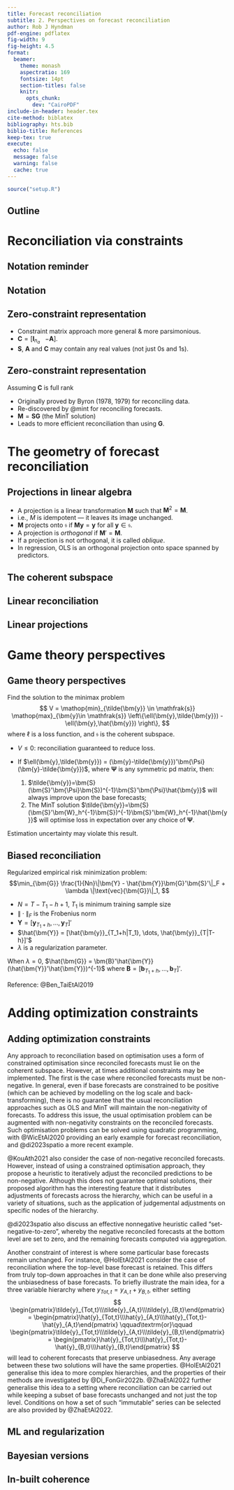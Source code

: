 ```yaml
---
title: Forecast reconciliation
subtitle: 2. Perspectives on forecast reconciliation
author: Rob J Hyndman
pdf-engine: pdflatex
fig-width: 9
fig-height: 4.5
format:
  beamer:
    theme: monash
    aspectratio: 169
    fontsize: 14pt
    section-titles: false
    knitr:
      opts_chunk:
        dev: "CairoPDF"
include-in-header: header.tex
cite-method: biblatex
bibliography: hts.bib
biblio-title: References
keep-tex: true
execute:
  echo: false
  message: false
  warning: false
  cache: true
---
```


```r
source("setup.R")
```

## Outline

\vspace*{0.4cm}\tableofcontents

# Reconciliation via constraints

## Notation reminder

\begin{textblock}{8.5}(0.2,1.5)
Every collection of time series with linear constraints can be written as
\centerline{\colorbox[RGB]{210,210,210}{$\bY_{t}=\color{blue}\bS\color{red}\bm{b}_{t}$}}
\vspace*{-0.9cm}\begin{itemize}\parskip=0cm\itemsep=0cm
\item $\by_t=$ vector of all series at time $t$
\item $ y_{\text{Total},t}= $ aggregate of all series at time
$t$.
\item $ y_{X,t}= $ value of series $X$ at time $t$.
\item $\color{red}{\bm{b}_t}=$ vector of most disaggregated series at time $t$
\item $\color{blue}{\bS}=$ ``summing matrix'' containing the linear constraints.
\end{itemize}
\end{textblock}

\begin{textblock}{5.7}(11.4,0.1)
\begin{minipage}{4cm}
\begin{block}{}\centering
\begin{tikzpicture}
\tikzstyle{every node}=[ellipse,draw,fill=red!15,inner sep=2pt]
\tikzstyle[level distance=.3cm]
\tikzstyle[sibling distance=12cm]
\tikzstyle{level 1}=[sibling distance=10mm,font=\small,set style={{every node}+=[fill=blue!15]}]
\node{Total}[edge from parent fork down]
 child {node {A}
 }
 child {node {B}
 }
 child {node {C}
 };
\end{tikzpicture}
\end{block}
\end{minipage}
\end{textblock}

\only<1>{\begin{textblock}{5.7}(9.4,2.8)\fontsize{14}{15}\sf
\begin{align*}
\bY_{t}&= \begin{pmatrix}
  y_{\text{Total},t}\\
  y_{A,t}\\
  y_{B,t}\\
  y_{C,t}
  \end{pmatrix}  \\
  &= {\color{blue}\underbrace{\begin{pmatrix}
                1 & 1 & 1 \\
                1 & 0 & 0 \\
                0 & 1 & 0\\
                0 & 0 & 1
                \end{pmatrix}}_{\bS}}
     {\color{red}\underbrace{\begin{pmatrix}
       y_{A,t}\\y_{B,t}\\y_{C,t}
       \end{pmatrix}}_{\bm{b}_{t}}}
\end{align*}
\end{textblock}}
\only<2>{\begin{textblock}{5.7}(9.4,3.2)\fontsize{14}{15}\sf
\begin{alertblock}{}
\begin{itemize}\itemsep=0.1cm
\item Base forecasts: $\hat{\bm{y}}_{T+h|T}$
\item Reconciled forecasts: $\tilde{\bm{y}}_{T+h|T}=\bS\bm{G}\hat{\bm{y}}_{T+h|T}$
\item MinT: $\bG = (\bS'\bm{W}_h^{-1}\bS)^{-1}\bS'\bm{W}_h^{-1}$ where $\bm{W}_h$ is covariance matrix of base forecast errors.
\end{itemize}
\end{alertblock}
\end{textblock}}

## Notation

\begin{textblock}{5.7}(11.4,0.1)
\begin{minipage}{4cm}
\begin{block}{}\centering
\begin{tikzpicture}
\tikzstyle{every node}=[ellipse,draw,fill=red!15,inner sep=2pt]
\tikzstyle[level distance=.3cm]
\tikzstyle[sibling distance=12cm]
\tikzstyle{level 1}=[sibling distance=10mm,font=\small,set style={{every node}+=[fill=blue!15]}]
\node{Total}[edge from parent fork down]
 child {node {A}
 }
 child {node {B}
 }
 child {node {C}
 };
\end{tikzpicture}
\end{block}
\end{minipage}
\end{textblock}

\begin{textblock}{6}(0.5,1.5)
\begin{block}{Aggregation matrix}\vspace*{-0.6cm}
\begin{align*}
\bY_{t} & =\color{blue}\bS\color{red}\bm{b}_{t} \\[0.3cm]
\begin{pmatrix}
   \textcolor{DarkYellow}{y_{\text{Total},t}}\\
   \textcolor{red}{y_{A,t}}\\
   \textcolor{red}{y_{B,t}}\\
   \textcolor{red}{y_{C,t}}
  \end{pmatrix}
  &= {\color{blue}\begin{pmatrix}
                \textcolor{DarkYellow}1 & \textcolor{DarkYellow}1 & \textcolor{DarkYellow}1 \\
                1 & 0 & 0 \\
                0 & 1 & 0\\
                0 & 0 & 1
                \end{pmatrix}}
     {\color{red}\begin{pmatrix}
       y_{A,t}\\y_{B,t}\\y_{C,t}
       \end{pmatrix}} \\[0.2cm]
  \begin{pmatrix}\textcolor{DarkYellow}{\bm{a}_t}\\\textcolor{red}{\bm{b}_t}\end{pmatrix}
   & = \begin{pmatrix}\textcolor{DarkYellow}{\bm{A}}\\\bm{I}_{n_b}\end{pmatrix}\textcolor{red}{\bm{b}_t}
\end{align*}
\end{block}
\end{textblock}

\begin{textblock}{7}(8.1,3.5)
\begin{block}{Constraint matrix}\vspace*{-0.6cm}
\begin{align*}
\bm{C} \bY_t & = \bm{0} \\
\text{where}\qquad
\bm{C} & =  \begin{bmatrix} 1 & -1 & -1 & -1 \end{bmatrix} \\
  & = \begin{bmatrix} \bm{I}_{n_a} & -\textcolor{DarkYellow}{\bm{A}} \end{bmatrix}
\end{align*}
\end{block}
\end{textblock}


## Zero-constraint representation
\vspace*{0.2cm}

\begin{block}{Aggregation matrix $\bm{A}$}
$$\bm{y}_t
    = \begin{bmatrix}\bm{a}_t\\\bm{b}_t\end{bmatrix}
    = \begin{bmatrix}\bm{A}\\\bm{I}_{n_b}\end{bmatrix}\bm{b}_t
    = \bm{S}\bm{b}_t
$$
\end{block}\pause

\begin{block}{Constraint matrix $\bm{C}$}
\centerline{$\bm{C}\bm{y}_t = \bm{0}$}
\end{block}\vspace*{-0.3cm}

* Constraint matrix approach more general & more parsimonious.
* $\bm{C} = [\bm{I}_{n_a} ~~~ {-\bm{A}}]$.
* $\bm{S}$, $\bm{A}$ and $\bm{C}$ may contain any real values (not just 0s and 1s).

## Zero-constraint representation

Assuming $\bm{C}$ is full rank
\begin{block}{}
\centerline{$\tilde{\bm{y}}_{T+h|T} = \bm{M}\hat{\bm{y}}_{T+h|T}$}
\centerline{where\qquad $\bm{M} = \bm{I} - \bm{W}_h\bm{C}'(\bm{C}\bm{W}_h\bm{C}')^{-1}\bm{C}$}
\end{block}\vspace*{-0.3cm}

* Originally proved by Byron (1978, 1979) for reconciling data.
* Re-discovered by @mint for reconciling forecasts.
* $\bm{M} = \bm{S}\bm{G}$ (the MinT solution)
* Leads to more efficient reconciliation than using $\bm{G}$.

# The geometry of forecast reconciliation

## Projections in linear algebra

* A projection is a linear transformation $\bm{M}$ such that $\bm{M}^2=\bm{M}$.
* i.e., $M$ is idempotent --- it leaves its image unchanged.
* $\bm{M}$ projects onto $\mathfrak{s}$ if $\bm{M}\bm{y}=\bm{y}$ for all $\bm{y}\in\mathfrak{s}$.
* A projection is *orthogonal* if $\bm{M}'=\bm{M}$.
* If a projection is not orthogonal, it is called *oblique*.
* In regression, OLS is an orthogonal projection onto space spanned by predictors.

## The coherent subspace

\begin{textblock}{9}(.2,1.25)\fontsize{13}{13}\sf
\begin{block}{Coherent subspace}
$m$-dimensional linear subspace $\mathfrak{s}\subset \mathbb{R}^n$ for which linear constraints hold for all $\bm{y}\in\mathfrak{s}$.
\end{block}\vspace*{-0.3cm}
\begin{block}{Hierarchical time series}
An $n$-dimensional multivariate time series such that $\bm{y}_t\in\mathfrak{s}\quad\forall t$.
\end{block}\vspace*{-0.3cm}
\begin{block}{Coherent point forecasts}
$\tilde{\bm{y}}_{t+h|t}$ is \emph{coherent} if $\tilde{\bm{y}}_{t+h|t} \in \mathfrak{s}$.
\end{block}\vspace*{-0.2cm}
\end{textblock}
\only<2-3>{\begin{textblock}{7.5}(.2,6.75)\fontsize{13}{13}\sf
\begin{alertblock}{Base forecasts}
Let $\hat{\bm{y}}_{t+h|t}$ be vector of \emph{incoherent} initial $h$-step forecasts.$\phantom{y_{t|h}}$
\end{alertblock}
\end{textblock}}
\only<3>{\begin{textblock}{7.5}(8.3,6.75)\fontsize{13}{13}\sf
\begin{alertblock}{Reconciled forecasts}
Let $\psi$ be a mapping, $\psi:\mathbb{R}^n\rightarrow\mathfrak{s}$.  $\tilde{\bm{y}}_{t+h|t}=\psi(\hat{\bm{y}}_{t+h|t})$ ``reconciles'' $\hat{\bm{y}}_{t+h|t}$.
\end{alertblock}
\end{textblock}}

\placefig{9.4}{.0}{width=6.6cm}{3D_hierarchy}
\begin{textblock}{3}(11.4,5.6)\fontsize{13}{13}\sf
\begin{block}{}
\centerline{$ y_{Tot} = y_A + y_B$}
\end{block}
\end{textblock}

## Linear reconciliation

\begin{textblock}{9}(0.2,1.25)\fontsize{13}{14}\sf
\begin{alertblock}{}
If $\psi(\bm{u}) = \bm{M}\bm{u}$ is a linear function, then
\centerline{$\tilde{\bm{y}}_{t+h|t}=\bm{M}\hat{\bm{y}}_{t+h|t}$}
\end{alertblock}\vspace*{-1.4cm}
\begin{align*}
\text{OLS:}  && \bm{M} & = \bm{S}(\bm{S}'\bm{S})^{-1}\bm{S}'\\
             &&        & = \bm{I} - \bm{C}'(\bm{C}\bm{C}')^{-1}\bm{C} \\
\text{MinT:} && \bm{M} & = \bS(\bS'\bm{W}_h^{-1}\bS)^{-1}\bS'\bm{W}_h^{-1}\\
             &&        & = \bm{I} - \bm{W}_h\bm{C}'(\bm{C}\bm{W}_h\bm{C}')^{-1}\bm{C}
\end{align*}
\end{textblock}

\only<2->{
\placefig{9.4}{-0.5}{width=6.6cm}{fig3}
}

\only<3>{
  \begin{textblock}{9}(0.2,6.)
  \begin{block}{Projections}
  Suppose $\bm{M}$ is a projection onto $\mathfrak{s}$, then\fontsize{12}{13}\sf
  \begin{itemize}
  \item Coherent base forecasts are unchanged.
  \item Unbiased base forecasts remain unbiased.
  \end{itemize}
  \end{block}
  \end{textblock}
}
\only<3>{
  \begin{textblock}{6.6}(9.2,6.5)\fontsize{12}{12}\sf
  \begin{itemize}
  \item Orthogonal projections (i.e., OLS) lead to smallest possible adjustments of base forecasts.
  \end{itemize}
  \end{textblock}
}

\only<4>{
  \begin{textblock}{9}(0.2,6)
  \begin{block}{Distance reducing property}
  If $\bm{M}$ is an orthogonal projection onto $\mathfrak{s}$:
  \centerline{$\|\bm{y}_{t+h}-\tilde{\bm{y}}_{t+h|t}\|\le\|\bm{y}_{t+h}-\hat{\bm{y}}_{t+h|t}\|$}
  \end{block}
  \end{textblock}
}

\only<4>{
  \begin{textblock}{6.6}(9.2,5.3)\fontsize{12}{12}\sf
  \begin{itemize}\tightlist
  \item Distance reduction holds for any realisation and any forecast.
  \item Other measures of forecast accuracy may be worse.
  \item Not necessarily the optimal reconciliation.
  \end{itemize}
  \end{textblock}
}

## Linear projections

\begin{textblock}{5}(6,0)
\begin{block}{}
\centerline{$\tilde{\by}_{T+h|T}=\bm{M}\hat{\by}_{T+h|T}$}
\end{block}
\end{textblock}

\begin{textblock}{9}(0.2,1.25)\fontsize{13}{14}\sf
\begin{block}{Variance}
\centerline{$\bm{V}_h = \var[\by_{T+h} - \tilde{\by}_{T+h|T}  \mid \by_1,\dots,\by_n]  = \bm{M}\bm{W}_{h}\bm{M}'$}
where $\bm{W}_h = \var[\by_{T+h} - \hat{\by}_{T+h|T} \mid \by_1,\dots,\by_n]$.
\end{block}\vspace*{-0.2cm}
\begin{alertblock}{Minimum trace (MinT) reconciliation}
If $\bm{M}$ is a projection, then the trace of $\bm{V}_h$ is minimized when

\centerline{$\bm{M} = \bS(\bS'\bm{W}_h^{-1}\bS)^{-1}\bS'\bm{W}_h^{-1}
  = \bm{I} - \bm{W}_h\bm{C}'(\bm{C}\bm{W}_h\bm{C}')^{-1}\bm{C}$}
\end{alertblock}
\end{textblock}

\only<2>{\placefig{9.7}{1.5}{width=6.2cm}{InsampDir_1_George}}
\only<3>{\placefig{9.7}{1.5}{width=6.2cm}{InsampDir_2_George}}
\only<4>{\placefig{9.7}{1.5}{width=6.2cm}{OrthProj_George}}
\only<5>{\placefig{9.7}{1.5}{width=6.2cm}{ObliqProj_George}}

\only<2->{
  \begin{textblock}{9}(.3,6.3)\fontsize{13}{14}\sf
  \begin{itemize}\tightlist
  \item $R$ is the most likely direction of deviations from $\mathfrak{s}$.
  \only<2>{\item Orange: in-sample errors}
  \only<3->{\item Grey: potential base forecasts}
  \only<4->{\item Red: reconciled forecsts}
  \end{itemize}
  \end{textblock}
}

\only<4->{
  \begin{textblock}{5.1}(10,7.6)\fontsize{13}{14}\sf
  \begin{block}{}
  \only<4>{Orthogonal projection}
  \only<5>{Oblique projection}
  \end{block}
  \end{textblock}
}

# Game theory perspectives

## Game theory perspectives
\fontsize{14}{16}\sf

Find the solution to the minimax problem
$$
V = \mathop{min}_{\tilde{\bm{y}} \in \mathfrak{s}}
\mathop{max}_{\bm{y}\in \mathfrak{s}}
\left\{\ell(\bm{y},\tilde{\bm{y}}) -
\ell(\bm{y},\hat{\bm{y}})
\right\},
$$
where $\ell$ is a loss function, and $\mathfrak{s}$ is the coherent subspace.

* $V\le0$: reconciliation guaranteed to reduce loss.
* If $\ell(\bm{y},\tilde{\bm{y}}) = (\bm{y}-\tilde{\bm{y}})'\bm{\Psi}(\bm{y}-\tilde{\bm{y}})$, where $\bm{\Psi}$ is any symmetric pd matrix, then:

  1. $\tilde{\bm{y}}=\bm{S}(\bm{S}'\bm{\Psi}\bm{S})^{-1}\bm{S}'\bm{\Psi}\hat{\bm{y}}$ will always improve upon the base forecasts;
  2. The MinT solution $\tilde{\bm{y}}=\bm{S}(\bm{S}'\bm{W}_h^{-1}\bm{S})^{-1}\bm{S}'\bm{W}_h^{-1}\hat{\bm{y}}$ will optimise loss in expectation over any choice of $\bm{\Psi}$.

Estimation uncertainty may violate this result.

## Biased reconciliation

Regularized empirical risk minimization problem:
$$\min_{\bm{G}} \frac{1}{Nn}\|\bm{Y} - \hat{\bm{Y}}\bm{G}'\bm{S}'\|_F + \lambda \|\text{vec}{\bm{G}}\|_1,
$$

* $N=T-T_1-h+1$, $T_1$ is minimum training sample size
* $\|\cdot\|_F$ is the Frobenius norm
* $\bm{Y} = [\bm{y}_{T_1+h}, \dots, \bm{y}_{T}]'$
* $\hat{\bm{Y}} = [\hat{\bm{y}}_{T_1+h|T_1}, \dots, \hat{\bm{y}}_{T|T-h}]'$
* $\lambda$ is a regularization parameter.

When $\lambda=0$, $\hat{\bm{G}} = \bm{B}'\hat{\bm{Y}}(\hat{\bm{Y}}'\hat{\bm{Y}})^{-1}$
where $\bm{B} = [\bm{b}_{T_1+h}, \dots, \bm{b}_{T}]'$.

Reference: @Ben_TaiEtAl2019


# Adding optimization constraints

## Adding optimization constraints

Any approach to reconciliation based on optimisation uses a form of constrained optimisation since reconciled forecasts must lie on the coherent subspace. However, at times additional constraints may be implemented. The first is the case where reconciled forecasts must be non-negative. In general, even if base forecasts are constrained to be positive (which can be achieved by modelling on the log scale and back-transforming), there is no guarantee that the usual reconciliation approaches such as OLS and MinT will maintain the non-negativity of forecasts. To address this issue, the usual optimisation problem can be augmented with non-negativity constraints on the reconciled forecasts. Such optimisation problems can be solved using quadratic programming, with @WicEtAl2020 providing an early example for forecast reconciliation, and @di2023spatio a more recent example.

@KouAth2021 also consider the case of non-negative reconciled forecasts. However, instead of using a constrained optimisation approach, they propose a heuristic to iteratively adjust the reconciled predictions to be non-negative. Although this does not guarantee optimal solutions, their proposed algorithm has the interesting feature that it distributes adjustments of forecasts across the hierarchy, which can be useful in a variety of situations, such as the application of judgemental adjustments on specific nodes of the hierarchy.

@di2023spatio also discuss an effective nonnegative heuristic called "set-negative-to-zero", whereby the negative reconciled forecasts at the bottom level are set to zero, and the remaining forecasts computed via aggregation.

Another constraint of interest is where some particular base forecasts remain unchanged.  For instance, @HolEtAl2021 consider the case of reconciliation where the top-level base forecast is retained. This differs from truly top-down approaches in that it can be done while also preserving the unbiasedness of base forecasts. To briefly illustrate the main idea, for a three variable hierarchy where $y_{Tot,t}=y_{A,t}+y_{B,t}$, either setting
$$
  \begin{pmatrix}\tilde{y}_{Tot,t}\\\tilde{y}_{A,t}\\\tilde{y}_{B,t}\end{pmatrix} =
  \begin{pmatrix}\hat{y}_{Tot,t}\\\hat{y}_{A,t}\\\hat{y}_{Tot,t}-\hat{y}_{A,t}\end{pmatrix}
  \qquad\textrm{or}\qquad
  \begin{pmatrix}\tilde{y}_{Tot,t}\\\tilde{y}_{A,t}\\\tilde{y}_{B,t}\end{pmatrix} =
  \begin{pmatrix}\hat{y}_{Tot,t}\\\hat{y}_{Tot,t}-\hat{y}_{B,t}\\\hat{y}_{B,t}\end{pmatrix}
$$
will lead to coherent forecasts that preserve unbiasedness. Any average between these two solutions will have the same properties. @HolEtAl2021 generalise this idea to more complex hierarchies, and the properties of their methods are investigated by @Di_FonGir2022b. @ZhaEtAl2022 further generalise this idea to a setting where reconciliation can be carried out while keeping a subset of base forecasts unchanged and not just the top level. Conditions on how a set of such "immutable" series can be selected are also provided by @ZhaEtAl2022.

## ML and regularization

## Bayesian versions

## In-built coherence

\nocite{htsgeometry, nonnegmint, Di_FonGir2022b,swissexports,Van_ErvCug2015}
